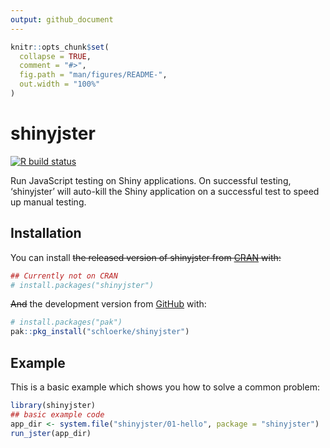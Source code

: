 ```yaml
---
output: github_document
---
```


<!-- README.md is generated from README.Rmd. Please edit that file -->

```r
knitr::opts_chunk$set(
  collapse = TRUE,
  comment = "#>",
  fig.path = "man/figures/README-",
  out.width = "100%"
)
```

# shinyjster

<!-- badges: start -->
[![R build
status](https://github.com/schloerke/shinyjster/actions/workflows/R-CMD-check.yaml/badge.svg)](https://github.com/schloerke/shinyjster/actions)
<!-- badges: end -->

Run JavaScript testing on Shiny applications.  On successful testing, 'shinyjster' will auto-kill the Shiny application on a successful test to speed up manual testing.

## Installation

You can install ~~the released version of shinyjster from [CRAN](https://CRAN.R-project.org) with:~~

``` r
## Currently not on CRAN
# install.packages("shinyjster")
```

~~And~~ the development version from [GitHub](https://github.com/) with:

``` r
# install.packages("pak")
pak::pkg_install("schloerke/shinyjster")
```
## Example

This is a basic example which shows you how to solve a common problem:

```r
library(shinyjster)
## basic example code
app_dir <- system.file("shinyjster/01-hello", package = "shinyjster")
run_jster(app_dir)
```
